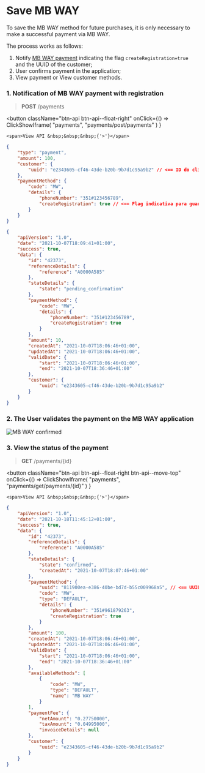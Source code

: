 # Save MB WAY

To save the MB WAY method for future purchases, it is only necessary to make a successful payment via MB WAY.

The process works as follows:

1. Notify [MB WAY payment](../payments/payment-mbway.mdx) indicating the flag `createRegistration=true` and the UUID of the customer;
2. User confirms payment in the application;
3. View payment or View customer methods.

### 1. Notification of MB WAY payment with registration

> **POST** /payments


<button className="btn-api btn-api--float-right"
	onClick={() =>
		ClickShowIframe(
			"payments",
			"payments/post/payments"
		)
	}
>
	<span>View API &nbsp;&nbsp;&nbsp;{'>'}</span>
</button>


<Tabs>
<TabItem value="request" label="Request">

```json
{
	"type": "payment",
	"amount": 100,
	"customer": {
		"uuid": "e2343605-cf46-43de-b20b-9b7d1c95a9b2" // <== ID do cliente registado
	},
	"paymentMethod": {
		"code": "MW",
		"details": {
			"phoneNumber": "351#123456789",
			"createRegistration": true // <== Flag indicativa para guardar o método
		}
	}
}
```

</TabItem>
<TabItem value="response" label="Response">

```json
{
	"apiVersion": "1.0",
	"date": "2021-10-07T18:09:41+01:00",
	"success": true,
	"data": {
		"id": "42373",
		"referenceDetails": {
			"reference": "A0000A585"
		},
		"stateDetails": {
			"state": "pending_confirmation"
		},
		"paymentMethod": {
			"code": "MW",
			"details": {
				"phoneNumber": "351#123456789",
				"createRegistration": true
			}
		},
		"amount": 10,
		"createdAt": "2021-10-07T18:06:46+01:00",
		"updatedAt": "2021-10-07T18:06:46+01:00",
		"validDate": {
			"start": "2021-10-07T18:06:46+01:00",
			"end": "2021-10-07T18:36:46+01:00"
		},
		"customer": {
			"uuid": "e2343605-cf46-43de-b20b-9b7d1c95a9b2"
		}
	}
}
```

</TabItem>
</Tabs>

### 2. The User validates the payment on the MB WAY application

![MB WAY confirmed](../../../../../../_media/mbway-confirmed.jpg)

### 3. View the status of the payment

> **GET** ​/payments/\{id}

<button className="btn-api btn-api--float-right btn-api--move-top"
	onClick={() =>
		ClickShowIframe(
			"payments",
			"payments/get/payments/{id}"
		)
	}
>
	<span>View API &nbsp;&nbsp;&nbsp;{'>'}</span>
</button>

```json
{
	"apiVersion": "1.0",
	"date": "2021-10-18T11:45:12+01:00",
	"success": true,
	"data": {
		"id": "42373",
		"referenceDetails": {
			"reference": "A0000A585"
		},
		"stateDetails": {
			"state": "confirmed",
			"createdAt": "2021-10-07T18:07:46+01:00"
		},
		"paymentMethod": {
			"uuid": "811900ea-e386-40be-bd7d-b55c009968a5", // <== UUID do método registado
			"code": "MW",
			"type": "DEFAULT",
			"details": {
				"phoneNumber": "351#961879263",
				"createRegistration": true
			}
		},
		"amount": 100,
		"createdAt": "2021-10-07T18:06:46+01:00",
		"updatedAt": "2021-10-07T18:06:46+01:00",
		"validDate": {
			"start": "2021-10-07T18:06:46+01:00",
			"end": "2021-10-07T18:36:46+01:00"
		},
		"availableMethods": [
			{
				"code": "MW",
				"type": "DEFAULT",
				"name": "MB WAY"
			}
		],
		"paymentFee": {
			"netAmount": "0.27750000",
			"taxAmount": "0.04995000",
			"invoiceDetails": null
		},
		"customer": {
			"uuid": "e2343605-cf46-43de-b20b-9b7d1c95a9b2"
		}
	}
}
```
